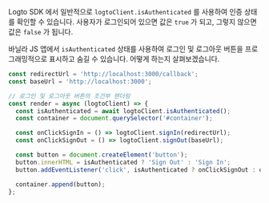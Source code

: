 Logto SDK 에서 일반적으로 `logtoClient.isAuthenticated` 를 사용하여 인증 상태를 확인할 수 있습니다. 사용자가 로그인되어 있으면 값은 `true` 가 되고, 그렇지 않으면 값은 `false` 가 됩니다.

바닐라 JS 앱에서 `isAuthenticated` 상태를 사용하여 로그인 및 로그아웃 버튼을 프로그래밍적으로 표시하고 숨길 수 있습니다. 어떻게 하는지 살펴보겠습니다.

```js
const redirectUrl = 'http://localhost:3000/callback';
const baseUrl = 'http://localhost:3000';

// 로그인 및 로그아웃 버튼의 조건부 렌더링
const render = async (logtoClient) => {
  const isAuthenticated = await logtoClient.isAuthenticated();
  const container = document.querySelector('#container');

  const onClickSignIn = () => logtoClient.signIn(redirectUrl);
  const onClickSignOut = () => logtoClient.signOut(baseUrl);

  const button = document.createElement('button');
  button.innerHTML = isAuthenticated ? 'Sign Out' : 'Sign In';
  button.addEventListener('click', isAuthenticated ? onClickSignOut : onClickSignIn);

  container.append(button);
};
```
